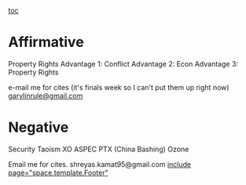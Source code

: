 [[toc]]
=Affirmative= 
Property Rights
Advantage 1: Conflict
Advantage 2: Econ
Advantage 3: Property Rights

e-mail me for cites (it's finals week so I can't put them up right now) [[mailto:garylinrule@gmail.com|garylinrule@gmail.com]]
=Negative= 
Security
Taoism
XO
ASPEC
PTX (China Bashing)
Ozone

Email me for cites. shreyas.kamat95@gmail.com
[[include page="space.template.Footer"]]